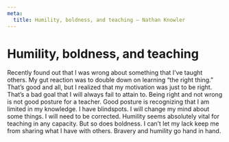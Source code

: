 ```yaml
---
meta:
  title: Humility, boldness, and teaching – Nathan Knowler
---
```


# Humility, boldness, and teaching

Recently found out that I was wrong about something that I’ve taught others. My gut reaction was to double down on learning “the right thing.” That’s good and all, but I realized that my motivation was just to be right. That’s a bad goal that I will always fail to attain to. Being right and not wrong is not good posture for a teacher. Good posture is recognizing that I am limited in my knowledge. I have blindspots. I will change my mind about some things. I will need to be corrected. Humility seems absolutely vital for teaching in any capacity. But so does boldness. I can’t let my lack keep me from sharing what I have with others. Bravery and humility go hand in hand.

